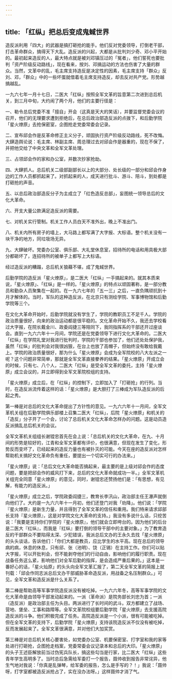 ```yaml
---
---
---
```

title: 「红纵」把总后变成鬼蜮世界
---




造反派利用「四大」的武器是搞打砸抢的能手。他们反对党委领导，打倒老干部，打击革命群众，搞得天下大乱。造反派的兴起，大都是从批判刘少奇、邓小平开始的。最初起来造反的人，最大特点就是被刘邓镇压过的「冤者」，他们誓死也要批判「资产阶级反动路线」，现在看来，按刘、邓搞运动的方法也伤害了大量的群众。当然，文革中的乱，毛主席支持造反是决定性的因素，毛主席支持「群众」反刘、邓，「群众」中的一些坏蛋就借着毛主席支持造反，却去反对共产党。形势越搞越乱。

一九六七年一月十七日，二医大「红纵」按照全军文革的旨意第二次进到总后机关，到三月中旬，大约闹了两个月，他们的主要行径是：

一、勒令总后党委不准「擅自」开会（这真是天大的笑话），并要监督党委会议的召开，他们的无理要求遭到拒绝后，在总后政治部造反派的点拨下，和后勤学院「星火燎原」去抢保密室，企图抢走党委常委会记录。

二、宣布邱会作是反革命修正主义分子，顽固执行资产阶级反动路线，死不改悔。大肆造舆论说：毛主席、林副主席、周总理过去对邱会作是器重的，现在不保了，并把他交给了中央文革和全军文革处理。

三、占领邱会作的家和办公室，并数次抄家抢劫。

四、大肆抓人。总后机关二级部副部长以上的大部分、处长级的一部分和邱会作身边的工作人员都抓起来了。对抓起来的人，成天进行批斗、游斗、陪斗，到处都是打砸抢的声音。

五、以总后政治部造反分子为主成立了「红色造反总部」，妄图统一领导总后的文化大革命。

六、开支大量公款满足造反派的需要。

七、对机关实行管制。机关工作人员白天不准外出，晚上不准出门。

八、机关内所有房子的墙上，大马路上都写满了大字报、大标语。整个机关没有一块干净的地方，同垃圾场无异。

九、大肆破坏。党委办公室、俱乐部、大礼堂休息室，招待所的电话和用具极大部分都砸坏了，连招待所的被单子上都写上大标语。

经过造反派的糟蹋，总后机关狼藉不堪，成了鬼蜮世界。

后勤学院的造反派「星火燎原」，是二医大「红纵」一手搞起来的。就其本质来说，「星火燎原」、「红纵」是一样的。「星火燎原」的特点以顽固著称，是一部分教员和勤杂人员聚集在一起的。在一九六七年的「五一三」之后，一直负隅顽抗到十月才解体的。当时，军队的这种造反派，在北京只有测绘学院、军事博物馆和后勤学院等三个。

在文化大革命开始时，后勤学院就没有学生了，学院的教职员工不足千人。学院的政治质量很好，向来的政治运动都是很平稳的。文化革命开始不久，我还去学校看过大字报，在院长戴金川、政委阎捷三等陪同下，我同指挥系的干部还开过座谈会。直到一九六六年十一月间，学院还是在党委领导下进行文化大革命的。二医大「红纵」在学院礼堂对我进行批判时，学院的干部也参加了，他们还处处保护我，虽然「红纵」的批判会对我很凶狠，在台上也放了高帽子，但始终没有敢给我戴上。学院的政治质量很好，那为什么「星火燎原」会成为全军院校的八大左派之一呢？这个问题非常简单，那就是全军文革直接豢养的结果。「星火燎原」开成立会的时候，只有七、八个人，二医大「红纵」是受全军文革的委托，主持「星火燎原」成立会议的，并立即得到全军文革院校组的支持。

「星火燎原」成立后，在「红纵」的控制下，立即加入了「打砸抢」的行列。当时，在造反派流传着这样的话：「星火燎原」是大胆打了三棒成为军队造反派的后起之秀。

第一棒是对总后的文化大革命提出了方针性的意见。一九六六年十一月间，全军文革机关组在后勤学院俱乐部楼上召集二医大「红纵」，后院「星火燎原」和机关的「造反」分子开了一个会，讨论了总后机关文化大革命怎样办的问题。这是动员造反派搞乱总后机关的会议。

全军文革机关组组长谢镗忠首先在会上说：「总后机关的文化大革命，在九、十月间的形势是较好的，江青和全军文革都有评价，也很满意，但现在发生了变化，形势反而变坏了，已经起来的造反力量也有被扑灭的可能。今天在座的造反派对怎样帮助机关搞好文化革命负有重任，要提出一个切实可行的办法来。」

「星火燎原」说：「总后文化大革命能否搞起来，最主要的是上级对邱会作的态度问题，要是把邱会作的威风打下来，总后的文化大革命就成功一半。」全军文革机关组完全同意「星火燎原」的意见，同时，谢镗忠还赞扬他们是：「有思想，有见解，有能力的造反派。」

「星火燎原」成立之后，学院政委阎捷三，教育长李汛山，政治部主任王瀑声就倒向他们了。大约是一九六六年十一月初，他们还登门对我「劝降」。他们说：「学院『星火燎原』是新生力量，并且得到了全军文革的信任和重用。我们特来请求邱部长支持『星火燎原』，这是对学院文化大革命的支持。」我没有多说什么话，只挖苦说：「我要是支持你们学院的『星火燎原』，他们就会立即垮台的。因为他们的后台是二医大『红纵』，而我是『红纵』要打倒的领导干部中的主要对象。」为了教育造反的干部群众不要陷得太深、少犯错误，我派总后文办的王永久去找「星火燎原」的头头谈话，告诉他们：「你们大都是教员，应比学生的水平高。现在总后的领导病的病，休息的休息，只有邱、张（池明）、饶（正锡）在主持工作。你们可以贴大字报，可以开批判会，但不能剥夺他们的行动自由，影响他们的履行职责。现在战备任务这么紧，影响他们对全军后勤的指挥，是会造成严重后果的。」这本是一番好心的话，「星火灿原」的头头向全军文革汇报了，第二天全军文革的简报上就刊载：「邱会作同志派总后文办干部威胁革命造反派，用战备之名压制群众。」可见，全军文革和造反派是什么关系了。

第二棒是帮助高等军事学院造反派没有被吃掉。一九六六年冬，高等军事学院的文化大革命是由领导干部发动起来的。一派（革命派）是院务部长刘忠为首；一派（造反派）是政治部主任为头目。两派进行了长时间的武斗。双方都建立了战场、营地、堡垒、工事和路障等。全军文革院校组要后勤学院「星火燎原」去支援高院造反派的斗争。他们积极完成了任务。高院造反派是一个小派，很有可能被吃掉。但在全军文革的支持下，后勤学院「星火燎原」支持该院造反派不仅没有被吃掉，反而发展起来了。全军文革很满意，并对他们大加奖赏。

第三棒是对总后机关核心要害处，如党委办公室、机要保密室、打字室和我的家等处进行打砸抢，企图抢走档案，党委常委会议记录本和总后的大印。「星火燎原」的头子王述臣解放前当过伪宪兵队长，搞这些勾当是行家，比二医大「红纵」这些青年学生高明多了。当时总后急需给军委打一个报告，聂帅收到报告非常诧异，他生气地对我说：「你真是乱弹琴，给军委的报告，怎么是手写的？！」我说：「聂帅呀，打字室都被造反派抢占了，实在没办法呀。」这样聂帅才消了气。